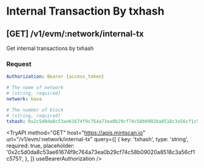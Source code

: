 
# Internal Transaction By txhash

## **[GET]** /v1/evm/:network/internal-tx

Get internal transactions by txhash

### Request

```yaml filename="Headers"
Authorization: Bearer {access_token}
```

```yaml filename="Parameters"
# The name of network
# (string, required)
network: kava
```

```yaml filename="Queries"
# The number of block
# (string, required)
txhash: 0x2c5d0da8c53ae61674f9c764a73ea0b29cf74c58b09020a8518c3a56cf1c5751
```

<TryAPI
  method="GET"
  host="https://apis.mintscan.io"
  url="/v1/evm/:network/internal-tx"
  query={[
    {
      key: 'txhash',
      type: 'string',
      required: true,
      placeholder: '0x2c5d0da8c53ae61674f9c764a73ea0b29cf74c58b09020a8518c3a56cf1c5751',
    },
  ]}
  useBearerAuthorization
/>
